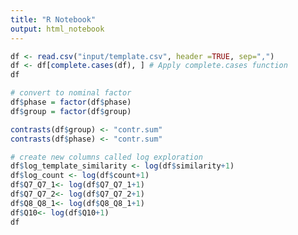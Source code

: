 ```yaml
---
title: "R Notebook"
output: html_notebook
---
```


```r
df <- read.csv("input/template.csv", header =TRUE, sep=",")
df <- df[complete.cases(df), ] # Apply complete.cases function
df
```
```r
# convert to nominal factor
df$phase = factor(df$phase)
df$group = factor(df$group)
```

```r
contrasts(df$group) <- "contr.sum"
contrasts(df$phase) <- "contr.sum"
```

```r
# create new columns called log exploration
df$log_template_similarity <- log(df$similarity+1) 
df$log_count <- log(df$count+1) 
df$Q7_Q7_1<- log(df$Q7_Q7_1+1)
df$Q7_Q7_2<- log(df$Q7_Q7_2+1)
df$Q8_Q8_1<- log(df$Q8_Q8_1+1)
df$Q10<- log(df$Q10+1)
df
```

